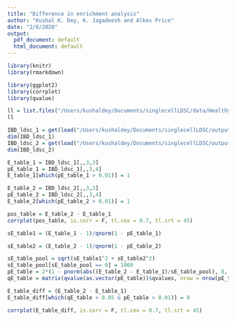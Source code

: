 ```yaml
---
title: "Difference in enrichment analysis"
author: "Kushal K. Dey, K. Jagadeesh and Alkes Price"
date: "2/8/2020"
output:
  pdf_document: default
  html_document: default
---
```



```r
library(knitr)
library(rmarkdown)
```

```r
library(ggplot2)
library(corrplot)
library(qvalue)
```


```r
ll = list.files("/Users/kushaldey/Documents/singlecellLDSC/data/Healthy_gene_score_Feb1/")
ll
```

```r
IBD_ldsc_1 = get(load("/Users/kushaldey/Documents/singlecellLDSC/output/Healthy_gene_score_Feb1_plus_All_IBD.rda"))
dim(IBD_ldsc_1)
IBD_ldsc_2 = get(load("/Users/kushaldey/Documents/singlecellLDSC/output/HVI_gene_score_Feb1_plus_Healthy_plus_All.rda"))
dim(IBD_ldsc_2)
```

```r
E_table_1 = IBD_ldsc_1[,,3,3]
pE_table_1 = IBD_ldsc_1[,,3,4]
E_table_1[which(pE_table_1 > 0.01)] = 1

E_table_2 = IBD_ldsc_2[,,3,3]
pE_table_2 = IBD_ldsc_2[,,3,4]
E_table_2[which(pE_table_2 > 0.01)] = 1
```

```r
pos_table = E_table_2 - E_table_1
corrplot(pos_table, is.corr = F, tl.cex = 0.7, tl.srt = 45)
```


```r
sE_table1 = (E_table_1 - 1)/qnorm(1 - pE_table_1)

sE_table2 = (E_table_2 - 1)/qnorm(1 - pE_table_2)

sE_table_pool = sqrt(sE_table1^2 + sE_table2^2)
sE_table_pool[sE_table_pool == 0] = 1000
pE_table = 2*(1 - pnorm(abs((E_table_2 - E_table_1)/sE_table_pool), 0, 1))
qE_table = matrix(qvalue(as.vector(pE_table))$qvalues, nrow = nrow(pE_table), ncol = ncol(pE_table))

E_table_diff = (E_table_2 - E_table_1)
E_table_diff[which(qE_table > 0.05 & pE_table > 0.01)] = 0

corrplot(E_table_diff, is.corr = F, tl.cex = 0.7, tl.srt = 45)
```

